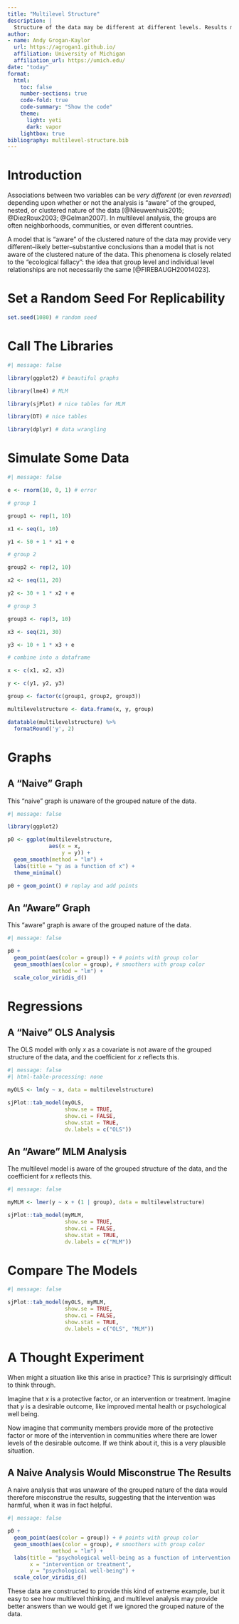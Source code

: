 ```yaml
---
title: "Multilevel Structure"
description: |
  Structure of the data may be different at different levels. Results may differ greatly when we apply multilevel thinking.
author:
- name: Andy Grogan-Kaylor
  url: https://agrogan1.github.io/
  affiliation: University of Michigan
  affiliation_url: https://umich.edu/
date: "today"
format:
  html:
    toc: false
    number-sections: true
    code-fold: true
    code-summary: "Show the code"
    theme:
      light: yeti
      dark: vapor
    lightbox: true
bibliography: multilevel-structure.bib
---
```


# Introduction

Associations between two variables can be *very different* (or even *reversed*) depending upon whether or not the analysis is "aware" of the grouped, nested, or clustered nature of the data [@Nieuwenhuis2015; @DiezRoux2003; @Gelman2007]. In multilevel analysis, the groups are often neighborhoods, communities, or even different countries.

A model that is "aware" of the clustered nature of the data may provide very different--likely better--substantive conclusions than a model that is not aware of the clustered nature of the data. This phenomena is closely related to the "ecological fallacy": the idea that group level and individual level relationships are not necessarily the same [@FIREBAUGH20014023].

# Set a Random Seed For Replicability

```r

set.seed(1080) # random seed

```

# Call The Libraries

```r
#| message: false

library(ggplot2) # beautiful graphs

library(lme4) # MLM

library(sjPlot) # nice tables for MLM

library(DT) # nice tables

library(dplyr) # data wrangling

```

# Simulate Some Data

```r
#| message: false

e <- rnorm(10, 0, 1) # error

# group 1

group1 <- rep(1, 10)

x1 <- seq(1, 10)

y1 <- 50 + 1 * x1 + e

# group 2

group2 <- rep(2, 10)

x2 <- seq(11, 20)

y2 <- 30 + 1 * x2 + e

# group 3

group3 <- rep(3, 10)

x3 <- seq(21, 30)

y3 <- 10 + 1 * x3 + e

# combine into a dataframe

x <- c(x1, x2, x3)

y <- c(y1, y2, y3)

group <- factor(c(group1, group2, group3))

multilevelstructure <- data.frame(x, y, group) 

datatable(multilevelstructure) %>%
  formatRound('y', 2)

```

# Graphs

## A "Naive" Graph 

This "naive" graph is unaware of the grouped nature of the data.

```r
#| message: false

library(ggplot2)

p0 <- ggplot(multilevelstructure, 
             aes(x = x,
                 y = y)) +
  geom_smooth(method = "lm") +
  labs(title = "y as a function of x") +
  theme_minimal()

p0 + geom_point() # replay and add points

```

## An "Aware" Graph 

This "aware" graph is aware of the grouped nature of the data.

```r
#| message: false

p0 + 
  geom_point(aes(color = group)) + # points with group color
  geom_smooth(aes(color = group), # smoothers with group color
              method = "lm") + 
  scale_color_viridis_d()

```

# Regressions

## A "Naive" OLS Analysis

The OLS model with only *x* as a covariate is not aware of the grouped structure of the data, and the coefficient for *x* reflects this.

```r
#| message: false
#| html-table-processing: none

myOLS <- lm(y ~ x, data = multilevelstructure)

sjPlot::tab_model(myOLS,
                  show.se = TRUE,
                  show.ci = FALSE,
                  show.stat = TRUE,
                  dv.labels = c("OLS"))

```

## An "Aware" MLM Analysis

The multilevel model is aware of the grouped structure of the data, and the coefficient for *x* reflects this.

```r
#| message: false

myMLM <- lmer(y ~ x + (1 | group), data = multilevelstructure)

sjPlot::tab_model(myMLM,
                  show.se = TRUE,
                  show.ci = FALSE,
                  show.stat = TRUE,
                  dv.labels = c("MLM"))

```

# Compare The Models

```r
#| message: false

sjPlot::tab_model(myOLS, myMLM,
                  show.se = TRUE,
                  show.ci = FALSE,
                  show.stat = TRUE,
                  dv.labels = c("OLS", "MLM"))

```

# A Thought Experiment

When might a situation like this arise in practice? This is surprisingly difficult to think through. 

Imagine that *x* is a protective factor, or an intervention or treatment. Imagine that *y* is a desirable outcome, like improved mental health or psychological well being.

Now imagine that community members provide more of the protective factor or more of the intervention in communities where there are lower levels of the desirable outcome. If we think about it, this is a very plausible situation. 

::: {.callout-tip}
## A Naive Analysis Would Misconstrue The Results

A naive analysis that was unaware of the grouped nature of the data would therefore misconstrue the results, suggesting that the intervention was harmful, when it was in fact helpful.
:::

```r
#| message: false

p0 + 
  geom_point(aes(color = group)) + # points with group color
  geom_smooth(aes(color = group), # smoothers with group color
              method = "lm") + 
  labs(title = "psychological well-being as a function of intervention or treatment",
       x = "intervention or treatment",
       y = "psychological well-being") +
  scale_color_viridis_d()

```

These data are constructed to provide this kind of extreme example, but it easy to see how multilevel thinking, and multilevel analysis may provide better answers than we would get if we ignored the grouped nature of the data.



